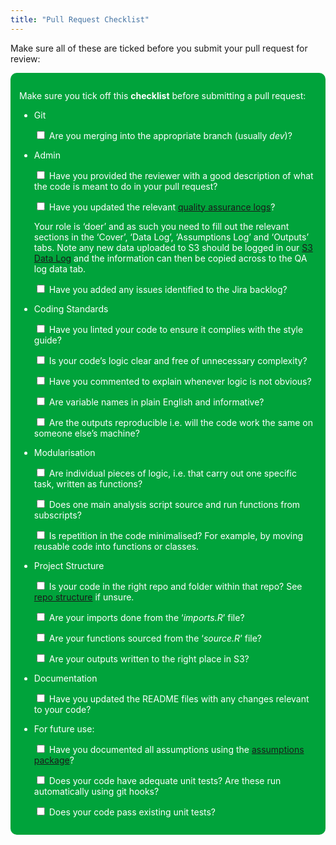 ```yaml
---
title: "Pull Request Checklist"
---
```


Make sure all of these are ticked before you submit your pull request for review:

::: {style="background-color: #00a33b;
            color: white;
            padding: 1em;
            border-radius: 10px;"}
Make sure you tick off this **checklist** before submitting a pull request:

-   Git

    <input type="checkbox"> Are you merging into the appropriate branch (usually *dev*)?

-   Admin

    <input type="checkbox"> Have you provided the reviewer with a good description of what the code is meant to do in your pull request?

    <input type="checkbox"> Have you updated the relevant [quality assurance logs](https://defra.sharepoint.com/teams/Team1478/Extended%20Producer%20Responsibility%20for%20Packaging/Forms/AllItems.aspx?csf=1&web=1&e=77PIAm&xsdata=MDV8MDF8fGVmMDUxZTI0M2UzMDQyMGQxYjdkMDhkYmNlZjdmNmVhfDc3MGEyNDUwMDIyNzRjNjI5MGM3NGUzODUzN2YxMTAyfDB8MHw2MzgzMzEzMzY1OTc4Mzg3MTd8VW5rbm93bnxWR1ZoYlhOVFpXTjFjbWwwZVZObGNuWnBZMlY4ZXlKV0lqb2lNQzR3TGpBd01EQWlMQ0pRSWpvaVYybHVNeklpTENKQlRpSTZJazkwYUdWeUlpd2lWMVFpT2pFeGZRPT18MXxMMk5vWVhSekx6RTVPakZoTVdRd056STNZelExTXpSaU5UVmhOVEJsWlRNNVpHSTFOVGc1WWpneFFIUm9jbVZoWkM1Mk1pOXRaWE56WVdkbGN5OHhOamszTlRNMk9EVTVORGsxfDA0YjRiYjU2MzdhMzRjYjUxYjdkMDhkYmNlZjdmNmVhfGNmYzQ5YjQ2MGE1ODQzZDc5YzdkYmVlY2QxYjBhYzY4&sdata=YVFjcG55cWNSNnk1cmlDSk9xNzhNNURzd0tCRnhZNzJKZUFSbG52OVZMTT0%3D&ovuser=770a2450%2D0227%2D4c62%2D90c7%2D4e38537f1102%2CJacob%2EBillingham%40defra%2Egov%2Euk&OR=Teams%2DHL&CT=1697538108978&clickparams=eyJBcHBOYW1lIjoiVGVhbXMtRGVza3RvcCIsIkFwcFZlcnNpb24iOiIyNy8yMzA5MDExMjI3OCIsIkhhc0ZlZGVyYXRlZFVzZXIiOmZhbHNlfQ%3D%3D&cid=22c09b0c%2D5d1a%2D4bfc%2D9011%2D4b821c8b4eb1&FolderCTID=0x0120009DD0451A50BCD14598E383179B1663D1&id=%2Fteams%2FTeam1478%2FExtended%20Producer%20Responsibility%20for%20Packaging%2F15%20Fees%20and%20Payments%20Calculator%20%28FPC%29%2F18%20Module%20B1%20%2D%20LA%20FNCs%2F04%20Bottom%2Dup%20Modelling%2FQA%20Logs&viewid=ec0dda87%2Dc649%2D45d1%2Da9f9%2D150ad0e349b4)?

    Your role is 'doer' and as such you need to fill out the relevant sections in the 'Cover', 'Data Log', 'Assumptions Log' and 'Outputs' tabs. Note any new data uploaded to S3 should be logged in our [S3 Data Log](https://defra.sharepoint.com/:x:/r/teams/Team1478/_layouts/15/Doc.aspx?sourcedoc=%7B2FCDCE89-3F0D-41DD-B451-CB0D77D8DA26%7D&file=Data%20Log%20Ranch_479.xlsx&action=default&mobileredirect=true) and the information can then be copied across to the QA log data tab.

    <input type="checkbox"> Have you added any issues identified to the Jira backlog?

-   Coding Standards

    <input type="checkbox"> Have you linted your code to ensure it complies with the style guide?

    <input type="checkbox"> Is your code's logic clear and free of unnecessary complexity?

    <input type="checkbox"> Have you commented to explain whenever logic is not obvious?

    <input type="checkbox"> Are variable names in plain English and informative?

    <input type="checkbox"> Are the outputs reproducible i.e. will the code work the same on someone else's machine?

-   Modularisation

    <input type="checkbox"> Are individual pieces of logic, i.e. that carry out one specific task, written as functions?

    <input type="checkbox"> Does one main analysis script source and run functions from subscripts?

    <input type="checkbox"> Is repetition in the code minimalised? For example, by moving reusable code into functions or classes.

-   Project Structure

    <input type="checkbox"> Is your code in the right repo and folder within that repo? See [repo structure](codingrepositorystructure.html) if unsure.

    <input type="checkbox"> Are your imports done from the '*imports.R*' file?
    
    <input type="checkbox"> Are your functions sourced from the '*source.R*' file?

    <input type="checkbox"> Are your outputs written to the right place in S3?

-   Documentation

    <input type="checkbox"> Have you updated the README files with any changes relevant to your code?

-   For future use:

    <input type="checkbox"> Have you documented all assumptions using the [assumptions package](https://assumptions.readthedocs.io/en/latest/index.html)?

    <input type="checkbox"> Does your code have adequate unit tests? Are these run automatically using git hooks?

    <input type="checkbox"> Does your code pass existing unit tests?
:::